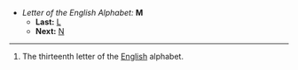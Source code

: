 *''Letter of the English Alphabet:'' '''M'''
**'''Last:''' [[L]]
**'''Next:''' [[N]]
----

#The thirteenth letter of the [[English]] alphabet.